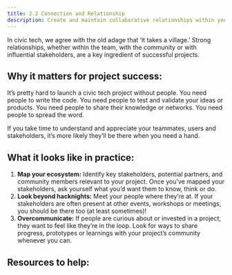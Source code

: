 ```yaml
---
title: 2.2 Connection and Relationship
description: Create and maintain collaborative relationships within your team and with the broader community.
---
```


In civic tech, we agree with the old adage that ‘it takes a village.’ Strong relationships, whether within the team, with the community or with influential stakeholders, are a key ingredient of successful projects.

## Why it matters for project success:

It’s pretty hard to launch a civic tech project without people. You need people to write the code. You need people to test and validate your ideas or products. You need people to share their knowledge or networks. You need people to spread the word.

If you take time to understand and appreciate your teammates, users and stakeholders, it’s more likely they’ll be there when you need a hand.

## What it looks like in practice:

1. **Map your ecosystem:** Identify key stakeholders, potential partners, and community members relevant to your project. Once you’ve mapped your stakeholders, ask yourself what you’d want them to know, think or do.
2. **Look beyond hacknights:** Meet your people where they’re at. If your stakeholders are often present at other events, workshops or meetings, you should be there too (at least sometimes)!
3. **Overcommunicate:** If people are curious about or invested in a project, they want to feel like they’re in the loop. Look for ways to share progress, prototypes or learnings with your project’s community whenever you can.

## Resources to help:


<FilteredResources matchSection="connection and relationship" />
